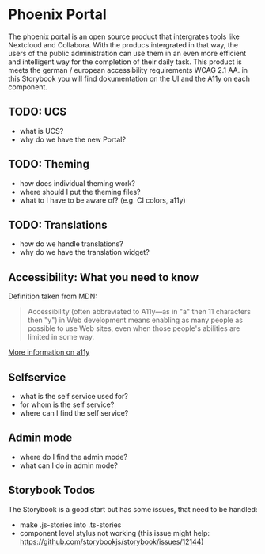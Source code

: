 <Meta title="Introduction/Portal" />

# Phoenix Portal

The phoenix portal is an open source product that intergrates tools like Nextcloud and Collabora. With the producs intergrated in that way,  the users of the public administration can use them in an even more efficient and intelligent way for the completion of their daily task.
This product is meets the german / european accessibility requirements WCAG 2.1 AA. in this Storybook you will find dokumentation on the UI and the A11y on each component. 

## TODO: UCS 

- what is UCS?
- why do we have the new Portal?

## TODO: Theming

- how does individual theming work?
- where should I put the theming files?
- what to I have to be aware of? (e.g. CI colors, a11y)

## TODO: Translations

- how do we handle translations?
- why do we have the translation widget?

## Accessibility: What you need to know

Definition taken from MDN:

> Accessibility (often abbreviated to A11y—as in "a" then 11 characters then "y") in Web development means enabling as many people as possible to use Web sites, even when those people's abilities are limited in some way.

[More information on a11y](?path=/story/introduction-accessibility--page)

## Selfservice

- what is the self service used for?
- for whom is the self service?
- where can I find the self service?


## Admin mode

- where do I find the admin mode?
- what can I do in admin mode?


## Storybook Todos

The Storybook is a good start but has some issues, that need to be handled:

- make .js-stories into .ts-stories
- component level stylus not working (this issue might help: https://github.com/storybookjs/storybook/issues/12144)